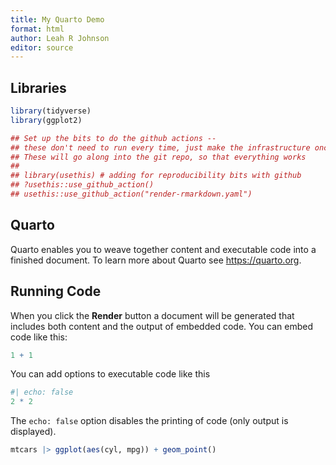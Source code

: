 ```yaml
---
title: My Quarto Demo
format: html
author: Leah R Johnson
editor: source
---
```



## Libraries

```r
library(tidyverse)
library(ggplot2)
```


```r
## Set up the bits to do the github actions -- 
## these don't need to run every time, just make the infrastructure once
## These will go along into the git repo, so that everything works
##
## library(usethis) # adding for reproducibility bits with github
## ?usethis::use_github_action()
## usethis::use_github_action("render-rmarkdown.yaml")
```

## Quarto

Quarto enables you to weave together content and executable code into a finished document. To learn more about Quarto see <https://quarto.org>.

## Running Code

When you click the **Render** button a document will be generated that includes both content and the output of embedded code. You can embed code like this:

```r
1 + 1
```

You can add options to executable code like this

```r
#| echo: false
2 * 2
```

The `echo: false` option disables the printing of code (only output is displayed).

```r
mtcars |> ggplot(aes(cyl, mpg)) + geom_point()
```



